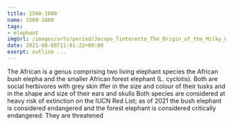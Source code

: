 ```yaml
---
title: 1500-1600
name: 1500-1600
tags: 
- elephant 
imgUrl: /images/arts/period/Jacopo_Tintoretto_The_Origin_of_the_Milky_Way_c-1582.jpg
date: 2021-08-08T11:01:22+09:00
exerpt: outline ...
---
```



The African is a genus comprising two living elephant species  the African bush elepha and the smaller African forest elephant (L. cyclotis). Both are social herbivores with grey skin iffer in the size and colour of their tusks and in the shape and size of their ears and skulls Both species are considered at heavy risk of extinction on the IUCN Red List; as of 2021 the bush elephant is considered endangered and the forest elephant is considered critically endangered. They are threatened
